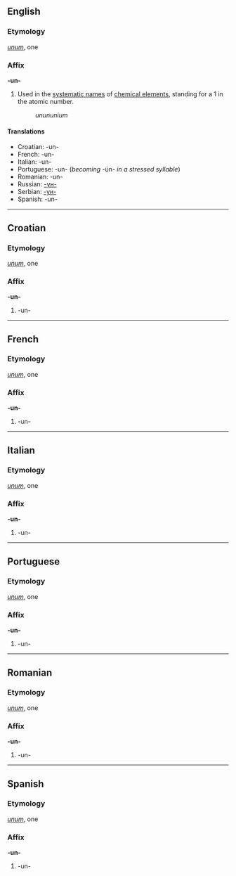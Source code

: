 ==English==
===Etymology===
{{L.}} ''[[unum]]'', one

===Affix===
'''-un-'''

#Used in the [[systematic name]]s of [[chemical element]]s, standing for a 1 in the atomic number.
#:''unununium''

====Translations====
*Croatian: -un-
*French: -un-
*Italian: -un-
*Portuguese: -un- (''becoming'' -ún- ''in a stressed syllable'')
*Romanian: -un-
*Russian: [[-ун-]]
*Serbian: [[-ун-]]
*Spanish: -un-

----
==Croatian==
===Etymology===
{{L.}} ''[[unum]]'', one

===Affix===
'''-un-'''

#-un-

----
==French==
===Etymology===
{{L.}} ''[[unum]]'', one

===Affix===
'''-un-'''

#-un-

----
==Italian==
===Etymology===
{{L.}} ''[[unum]]'', one

===Affix===
'''-un-'''

#-un-

----
==Portuguese==
===Etymology===
{{L.}} ''[[unum]]'', one

===Affix===
'''-un-'''

#-un-

----
==Romanian==
===Etymology===
{{L.}} ''[[unum]]'', one

===Affix===
'''-un-'''

#-un-

----
==Spanish==
===Etymology===
{{L.}} ''[[unum]]'', one

===Affix===
'''-un-'''

#-un-